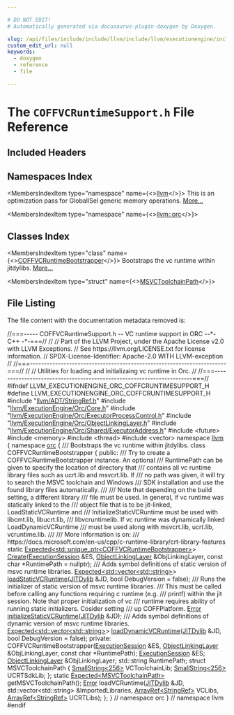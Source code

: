```yaml
---

# DO NOT EDIT!
# Automatically generated via docusaurus-plugin-doxygen by Doxygen.

slug: /api/files/include/include/llvm/include/llvm/executionengine/include/llvm/executionengine/orc/coffvcruntimesupport-h
custom_edit_url: null
keywords:
  - doxygen
  - reference
  - file

---
```





# The `COFFVCRuntimeSupport.h` File Reference

<DoxygenPage pluginConfig={pluginConfig}>



## Included Headers

<IncludesList>
<IncludesListItem
  filePath="llvm/ADT/StringRef.h"
  permalink="/docs/api/files/include/include/llvm/include/llvm/adt/stringref-h"
  isLocal="true" />
<IncludesListItem
  filePath="llvm/ExecutionEngine/Orc/Core.h"
  permalink="/docs/api/files/include/include/llvm/include/llvm/executionengine/include/llvm/executionengine/orc/core-h"
  isLocal="true" />
<IncludesListItem
  filePath="llvm/ExecutionEngine/Orc/ExecutorProcessControl.h"
  permalink="/docs/api/files/include/include/llvm/include/llvm/executionengine/include/llvm/executionengine/orc/executorprocesscontrol-h"
  isLocal="true" />
<IncludesListItem
  filePath="llvm/ExecutionEngine/Orc/ObjectLinkingLayer.h"
  permalink="/docs/api/files/include/include/llvm/include/llvm/executionengine/include/llvm/executionengine/orc/objectlinkinglayer-h"
  isLocal="true" />
<IncludesListItem
  filePath="llvm/ExecutionEngine/Orc/Shared/ExecutorAddress.h"
  permalink="/docs/api/files/include/include/llvm/include/llvm/executionengine/include/llvm/executionengine/orc/include/llvm/executionengine/orc/shared/executoraddress-h"
  isLocal="true" />
<IncludesListItem
  filePath="future"
  permalink=""
  isLocal="false" />
<IncludesListItem
  filePath="memory"
  permalink=""
  isLocal="false" />
<IncludesListItem
  filePath="thread"
  permalink=""
  isLocal="false" />
<IncludesListItem
  filePath="vector"
  permalink=""
  isLocal="false" />
</IncludesList>

## Namespaces Index

<MembersIndex>

<MembersIndexItem
  type="namespace"
  name={<><a href="/docs/api/namespaces/llvm">llvm</a></>}>
This is an optimization pass for GlobalISel generic memory operations. <a href="/docs/api/namespaces/llvm/#details">More...</a>
</MembersIndexItem>

<MembersIndexItem
  type="namespace"
  name={<><a href="/docs/api/namespaces/llvm/orc">llvm::orc</a></>}>
</MembersIndexItem>

</MembersIndex>

## Classes Index

<MembersIndex>

<MembersIndexItem
  type="class"
  name={<><a href="/docs/api/classes/llvm/orc/coffvcruntimebootstrapper">COFFVCRuntimeBootstrapper</a></>}>
Bootstraps the vc runtime within jitdylibs. <a href="/docs/api/classes/llvm/orc/coffvcruntimebootstrapper/#details">More...</a>
</MembersIndexItem>

<MembersIndexItem
  type="struct"
  name={<><a href="/docs/api/structs/llvm/orc/coffvcruntimebootstrapper/msvctoolchainpath">MSVCToolchainPath</a></>}>
</MembersIndexItem>

</MembersIndex>


## File Listing

The file content with the documentation metadata removed is:

<ProgramListing>

<Link id="l00001" /><CodeLine lineNumber="1"><span class="doxyHighlightComment">//===----- COFFVCRuntimeSupport.h -- VC runtime support in ORC --&#42;- C++ -&#42;-===//</span></CodeLine>
<Link id="l00002" /><CodeLine lineNumber="2"><span class="doxyHighlightComment">//</span></CodeLine>
<Link id="l00003" /><CodeLine lineNumber="3"><span class="doxyHighlightComment">// Part of the LLVM Project, under the Apache License v2.0 with LLVM Exceptions.</span></CodeLine>
<Link id="l00004" /><CodeLine lineNumber="4"><span class="doxyHighlightComment">// See https://llvm.org/LICENSE.txt for license information.</span></CodeLine>
<Link id="l00005" /><CodeLine lineNumber="5"><span class="doxyHighlightComment">// SPDX-License-Identifier: Apache-2.0 WITH LLVM-exception</span></CodeLine>
<Link id="l00006" /><CodeLine lineNumber="6"><span class="doxyHighlightComment">//</span></CodeLine>
<Link id="l00007" /><CodeLine lineNumber="7"><span class="doxyHighlightComment">//===----------------------------------------------------------------------===//</span></CodeLine>
<Link id="l00008" /><CodeLine lineNumber="8"><span class="doxyHighlightComment">//</span></CodeLine>
<Link id="l00009" /><CodeLine lineNumber="9"><span class="doxyHighlightComment">// Utilities for loading and initializaing vc runtime in Orc.</span></CodeLine>
<Link id="l00010" /><CodeLine lineNumber="10"><span class="doxyHighlightComment">//</span></CodeLine>
<Link id="l00011" /><CodeLine lineNumber="11"><span class="doxyHighlightComment">//===----------------------------------------------------------------------===//</span></CodeLine>
<Link id="l00012" /><CodeLine lineNumber="12"></CodeLine>
<Link id="l00013" /><CodeLine lineNumber="13"><span class="doxyHighlightPreprocessor">#ifndef LLVM&#95;EXECUTIONENGINE&#95;ORC&#95;COFFCRUNTIMESUPPORT&#95;H</span></CodeLine>
<Link id="l00014" /><CodeLine lineNumber="14"><span class="doxyHighlightPreprocessor">#define LLVM&#95;EXECUTIONENGINE&#95;ORC&#95;COFFCRUNTIMESUPPORT&#95;H</span></CodeLine>
<Link id="l00015" /><CodeLine lineNumber="15"></CodeLine>
<Link id="l00016" /><CodeLine lineNumber="16"><span class="doxyHighlightPreprocessor">#include &quot;<a href="/docs/api/files/include/include/llvm/include/llvm/adt/stringref-h">llvm/ADT/StringRef.h</a>&quot;</span></CodeLine>
<Link id="l00017" /><CodeLine lineNumber="17"><span class="doxyHighlightPreprocessor">#include &quot;<a href="/docs/api/files/include/include/llvm/include/llvm/executionengine/include/llvm/executionengine/orc/core-h">llvm/ExecutionEngine/Orc/Core.h</a>&quot;</span></CodeLine>
<Link id="l00018" /><CodeLine lineNumber="18"><span class="doxyHighlightPreprocessor">#include &quot;<a href="/docs/api/files/include/include/llvm/include/llvm/executionengine/include/llvm/executionengine/orc/executorprocesscontrol-h">llvm/ExecutionEngine/Orc/ExecutorProcessControl.h</a>&quot;</span></CodeLine>
<Link id="l00019" /><CodeLine lineNumber="19"><span class="doxyHighlightPreprocessor">#include &quot;<a href="/docs/api/files/include/include/llvm/include/llvm/executionengine/include/llvm/executionengine/orc/objectlinkinglayer-h">llvm/ExecutionEngine/Orc/ObjectLinkingLayer.h</a>&quot;</span></CodeLine>
<Link id="l00020" /><CodeLine lineNumber="20"><span class="doxyHighlightPreprocessor">#include &quot;<a href="/docs/api/files/include/include/llvm/include/llvm/executionengine/include/llvm/executionengine/orc/include/llvm/executionengine/orc/shared/executoraddress-h">llvm/ExecutionEngine/Orc/Shared/ExecutorAddress.h</a>&quot;</span></CodeLine>
<Link id="l00021" /><CodeLine lineNumber="21"></CodeLine>
<Link id="l00022" /><CodeLine lineNumber="22"><span class="doxyHighlightPreprocessor">#include &lt;future&gt;</span></CodeLine>
<Link id="l00023" /><CodeLine lineNumber="23"><span class="doxyHighlightPreprocessor">#include &lt;memory&gt;</span></CodeLine>
<Link id="l00024" /><CodeLine lineNumber="24"><span class="doxyHighlightPreprocessor">#include &lt;thread&gt;</span></CodeLine>
<Link id="l00025" /><CodeLine lineNumber="25"><span class="doxyHighlightPreprocessor">#include &lt;vector&gt;</span></CodeLine>
<Link id="l00026" /><CodeLine lineNumber="26"></CodeLine>
<Link id="l00027" /><CodeLine lineNumber="27"><span class="doxyHighlightKeyword">namespace </span><span class="doxyHighlight"><a href="/docs/api/namespaces/llvm">llvm</a> &#123;</span></CodeLine>
<Link id="l00028" /><CodeLine lineNumber="28"><span class="doxyHighlightKeyword">namespace </span><span class="doxyHighlight"><a href="/docs/api/namespaces/llvm/orc">orc</a> &#123;</span></CodeLine>
<Link id="l00029" /><CodeLine lineNumber="29"></CodeLine>
<Link id="l00030" /><CodeLine lineNumber="30"><span class="doxyHighlightComment">/// Bootstraps the vc runtime within jitdylibs.</span></CodeLine>
<Link id="l00031" /><CodeLine lineNumber="31" lineLink="/docs/api/classes/llvm/orc/coffvcruntimebootstrapper"><span class="doxyHighlightKeyword">class </span><span class="doxyHighlight">COFFVCRuntimeBootstrapper &#123;</span></CodeLine>
<Link id="l00032" /><CodeLine lineNumber="32"><span class="doxyHighlightKeyword">public</span><span class="doxyHighlight">:</span></CodeLine>
<Link id="l00033" /><CodeLine lineNumber="33"><span class="doxyHighlightComment">  /// Try to create a COFFVCRuntimeBootstrapper instance. An optional</span></CodeLine>
<Link id="l00034" /><CodeLine lineNumber="34"><span class="doxyHighlightComment">  /// RuntimePath can be given to specify the location of directory that</span></CodeLine>
<Link id="l00035" /><CodeLine lineNumber="35"><span class="doxyHighlightComment">  /// contains all vc runtime library files such as ucrt.lib and msvcrt.lib. If</span></CodeLine>
<Link id="l00036" /><CodeLine lineNumber="36"><span class="doxyHighlightComment">  /// no path was given, it will try to search the MSVC toolchain and Windows</span></CodeLine>
<Link id="l00037" /><CodeLine lineNumber="37"><span class="doxyHighlightComment">  /// SDK installation and use the found library files automatically.</span></CodeLine>
<Link id="l00038" /><CodeLine lineNumber="38"><span class="doxyHighlightComment">  ///</span></CodeLine>
<Link id="l00039" /><CodeLine lineNumber="39"><span class="doxyHighlightComment">  /// Note that depending on the build setting, a different library</span></CodeLine>
<Link id="l00040" /><CodeLine lineNumber="40"><span class="doxyHighlightComment">  /// file must be used. In general, if vc runtime was statically linked to the</span></CodeLine>
<Link id="l00041" /><CodeLine lineNumber="41"><span class="doxyHighlightComment">  /// object file that is to be jit-linked, LoadStaticVCRuntime and</span></CodeLine>
<Link id="l00042" /><CodeLine lineNumber="42"><span class="doxyHighlightComment">  /// InitializeStaticVCRuntime must be used with libcmt.lib, libucrt.lib,</span></CodeLine>
<Link id="l00043" /><CodeLine lineNumber="43"><span class="doxyHighlightComment">  /// libvcruntimelib. If vc runtime was dynamically linked LoadDynamicVCRuntime</span></CodeLine>
<Link id="l00044" /><CodeLine lineNumber="44"><span class="doxyHighlightComment">  /// must be used along with msvcrt.lib, ucrt.lib, vcruntime.lib.</span></CodeLine>
<Link id="l00045" /><CodeLine lineNumber="45"><span class="doxyHighlightComment">  ///</span></CodeLine>
<Link id="l00046" /><CodeLine lineNumber="46"><span class="doxyHighlightComment">  /// More information is on:</span></CodeLine>
<Link id="l00047" /><CodeLine lineNumber="47"><span class="doxyHighlightComment">  /// https://docs.microsoft.com/en-us/cpp/c-runtime-library/crt-library-features</span></CodeLine>
<Link id="l00048" /><CodeLine lineNumber="48"><span class="doxyHighlight">  </span><span class="doxyHighlightKeyword">static</span><span class="doxyHighlight"> <a href="/docs/api/classes/llvm/expected">Expected&lt;std::unique&#95;ptr&lt;COFFVCRuntimeBootstrapper&gt;</a>&gt;</span></CodeLine>
<Link id="l00049" /><CodeLine lineNumber="49"><span class="doxyHighlight">  <a href="/docs/api/classes/llvm/orc/coffvcruntimebootstrapper/#a86d3eff3f2d3dfad1bfb2f8ffa8d332b">Create</a>(<a href="/docs/api/classes/llvm/orc/executionsession">ExecutionSession</a> &amp;ES, <a href="/docs/api/classes/llvm/orc/objectlinkinglayer">ObjectLinkingLayer</a> &amp;ObjLinkingLayer,</span></CodeLine>
<Link id="l00050" /><CodeLine lineNumber="50"><span class="doxyHighlight">         </span><span class="doxyHighlightKeyword">const</span><span class="doxyHighlight"> </span><span class="doxyHighlightKeywordType">char</span><span class="doxyHighlight"> &#42;RuntimePath = </span><span class="doxyHighlightKeyword">nullptr</span><span class="doxyHighlight">);</span></CodeLine>
<Link id="l00051" /><CodeLine lineNumber="51"></CodeLine>
<Link id="l00052" /><CodeLine lineNumber="52"><span class="doxyHighlightComment">  /// Adds symbol definitions of static version of msvc runtime libraries.</span></CodeLine>
<Link id="l00053" /><CodeLine lineNumber="53"><span class="doxyHighlight">  <a href="/docs/api/classes/llvm/expected">Expected&lt;std::vector&lt;std::string&gt;</a>&gt;</span></CodeLine>
<Link id="l00054" /><CodeLine lineNumber="54"><span class="doxyHighlight">  <a href="/docs/api/classes/llvm/orc/coffvcruntimebootstrapper/#aa199c65cb56c64b00e7cb294bee41fbd">loadStaticVCRuntime</a>(<a href="/docs/api/classes/llvm/orc/jitdylib">JITDylib</a> &amp;JD, </span><span class="doxyHighlightKeywordType">bool</span><span class="doxyHighlight"> DebugVersion = </span><span class="doxyHighlightKeyword">false</span><span class="doxyHighlight">);</span></CodeLine>
<Link id="l00055" /><CodeLine lineNumber="55"></CodeLine>
<Link id="l00056" /><CodeLine lineNumber="56"><span class="doxyHighlightComment">  /// Runs the initializer of static version of msvc runtime libraries.</span></CodeLine>
<Link id="l00057" /><CodeLine lineNumber="57"><span class="doxyHighlightComment">  /// This must be called before calling any functions requiring c runtime (e.g.</span></CodeLine>
<Link id="l00058" /><CodeLine lineNumber="58"><span class="doxyHighlightComment">  /// printf) within the jit session. Note that proper initialization of vc</span></CodeLine>
<Link id="l00059" /><CodeLine lineNumber="59"><span class="doxyHighlightComment">  /// runtime requires ability of running static initializers. Cosider setting</span></CodeLine>
<Link id="l00060" /><CodeLine lineNumber="60"><span class="doxyHighlightComment">  /// up COFFPlatform.</span></CodeLine>
<Link id="l00061" /><CodeLine lineNumber="61"><span class="doxyHighlight">  <a href="/docs/api/classes/llvm/error">Error</a> <a href="/docs/api/classes/llvm/orc/coffvcruntimebootstrapper/#ae44ab952b63e5c304c8ea532a7dd01b1">initializeStaticVCRuntime</a>(<a href="/docs/api/classes/llvm/orc/jitdylib">JITDylib</a> &amp;JD);</span></CodeLine>
<Link id="l00062" /><CodeLine lineNumber="62"></CodeLine>
<Link id="l00063" /><CodeLine lineNumber="63"><span class="doxyHighlightComment">  /// Adds symbol definitions of dynamic version of msvc runtime libraries.</span></CodeLine>
<Link id="l00064" /><CodeLine lineNumber="64"><span class="doxyHighlight">  <a href="/docs/api/classes/llvm/expected">Expected&lt;std::vector&lt;std::string&gt;</a>&gt;</span></CodeLine>
<Link id="l00065" /><CodeLine lineNumber="65"><span class="doxyHighlight">  <a href="/docs/api/classes/llvm/orc/coffvcruntimebootstrapper/#ad4d58003ec0ce1138761122939c20d7a">loadDynamicVCRuntime</a>(<a href="/docs/api/classes/llvm/orc/jitdylib">JITDylib</a> &amp;JD, </span><span class="doxyHighlightKeywordType">bool</span><span class="doxyHighlight"> DebugVersion = </span><span class="doxyHighlightKeyword">false</span><span class="doxyHighlight">);</span></CodeLine>
<Link id="l00066" /><CodeLine lineNumber="66"></CodeLine>
<Link id="l00067" /><CodeLine lineNumber="67"><span class="doxyHighlightKeyword">private</span><span class="doxyHighlight">:</span></CodeLine>
<Link id="l00068" /><CodeLine lineNumber="68"><span class="doxyHighlight">  COFFVCRuntimeBootstrapper(<a href="/docs/api/classes/llvm/orc/executionsession">ExecutionSession</a> &amp;ES,</span></CodeLine>
<Link id="l00069" /><CodeLine lineNumber="69"><span class="doxyHighlight">                            <a href="/docs/api/classes/llvm/orc/objectlinkinglayer">ObjectLinkingLayer</a> &amp;ObjLinkingLayer,</span></CodeLine>
<Link id="l00070" /><CodeLine lineNumber="70"><span class="doxyHighlight">                            </span><span class="doxyHighlightKeyword">const</span><span class="doxyHighlight"> </span><span class="doxyHighlightKeywordType">char</span><span class="doxyHighlight"> &#42;RuntimePath);</span></CodeLine>
<Link id="l00071" /><CodeLine lineNumber="71"></CodeLine>
<Link id="l00072" /><CodeLine lineNumber="72"><span class="doxyHighlight">  <a href="/docs/api/classes/llvm/orc/executionsession">ExecutionSession</a> &amp;ES;</span></CodeLine>
<Link id="l00073" /><CodeLine lineNumber="73"><span class="doxyHighlight">  <a href="/docs/api/classes/llvm/orc/objectlinkinglayer">ObjectLinkingLayer</a> &amp;ObjLinkingLayer;</span></CodeLine>
<Link id="l00074" /><CodeLine lineNumber="74"><span class="doxyHighlight">  std::string RuntimePath;</span></CodeLine>
<Link id="l00075" /><CodeLine lineNumber="75"></CodeLine>
<Link id="l00076" /><CodeLine lineNumber="76"><span class="doxyHighlight">  </span><span class="doxyHighlightKeyword">struct </span><span class="doxyHighlight">MSVCToolchainPath &#123;</span></CodeLine>
<Link id="l00077" /><CodeLine lineNumber="77"><span class="doxyHighlight">    <a href="/docs/api/classes/llvm/smallstring">SmallString&lt;256&gt;</a> VCToolchainLib;</span></CodeLine>
<Link id="l00078" /><CodeLine lineNumber="78"><span class="doxyHighlight">    <a href="/docs/api/classes/llvm/smallstring">SmallString&lt;256&gt;</a> UCRTSdkLib;</span></CodeLine>
<Link id="l00079" /><CodeLine lineNumber="79"><span class="doxyHighlight">  &#125;;</span></CodeLine>
<Link id="l00080" /><CodeLine lineNumber="80"></CodeLine>
<Link id="l00081" /><CodeLine lineNumber="81"><span class="doxyHighlight">  </span><span class="doxyHighlightKeyword">static</span><span class="doxyHighlight"> <a href="/docs/api/classes/llvm/expected">Expected&lt;MSVCToolchainPath&gt;</a> getMSVCToolchainPath();</span></CodeLine>
<Link id="l00082" /><CodeLine lineNumber="82"><span class="doxyHighlight">  <a href="/docs/api/classes/llvm/error">Error</a> loadVCRuntime(<a href="/docs/api/classes/llvm/orc/jitdylib">JITDylib</a> &amp;JD, std::vector&lt;std::string&gt; &amp;ImportedLibraries,</span></CodeLine>
<Link id="l00083" /><CodeLine lineNumber="83"><span class="doxyHighlight">                      <a href="/docs/api/classes/llvm/arrayref">ArrayRef&lt;StringRef&gt;</a> VCLibs, <a href="/docs/api/classes/llvm/arrayref">ArrayRef&lt;StringRef&gt;</a> UCRTLibs);</span></CodeLine>
<Link id="l00084" /><CodeLine lineNumber="84"><span class="doxyHighlight">&#125;;</span></CodeLine>
<Link id="l00085" /><CodeLine lineNumber="85"></CodeLine>
<Link id="l00086" /><CodeLine lineNumber="86"><span class="doxyHighlight">&#125; </span><span class="doxyHighlightComment">// namespace orc</span></CodeLine>
<Link id="l00087" /><CodeLine lineNumber="87"><span class="doxyHighlight">&#125; </span><span class="doxyHighlightComment">// namespace llvm</span></CodeLine>
<Link id="l00088" /><CodeLine lineNumber="88"></CodeLine>
<Link id="l00089" /><CodeLine lineNumber="89"><span class="doxyHighlightPreprocessor">#endif</span></CodeLine>

</ProgramListing>


</DoxygenPage>
